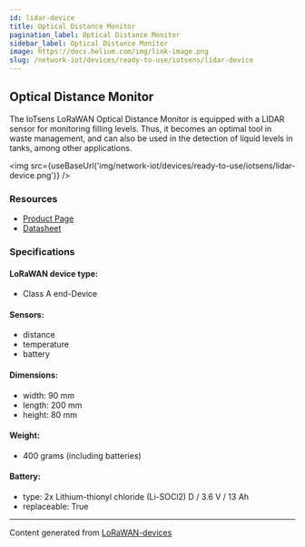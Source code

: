 ```yaml
---
id: lidar-device
title: Optical Distance Monitor
pagination_label: Optical Distance Monitor
sidebar_label: Optical Distance Monitor
image: https://docs.helium.com/img/link-image.png
slug: /network-iot/devices/ready-to-use/iotsens/lidar-device
---
```



<LegacyContentBanner />

## Optical Distance Monitor

The IoTsens LoRaWAN Optical Distance Monitor is equipped with a LIDAR sensor for monitoring filling
levels. Thus, it becomes an optimal tool in waste management, and can also be used in the detection
of liquid levels in tanks, among other applications.

<img src={useBaseUrl('img/network-iot/devices/ready-to-use/iotsens/lidar-device.png')} />

### Resources

- [Product Page](http://hardware.iotsens.com/datasheets/IoTsens-Datasheet-Optical_Distance-Monitor_EN.pdf)
- [Datasheet](http://hardware.iotsens.com/datasheets/IoTsens-Datasheet-Optical_Distance-Monitor_EN.pdf)

### Specifications

#### LoRaWAN device type:

- Class A end-Device

#### Sensors:

- distance
- temperature
- battery

#### Dimensions:

- width: 90 mm
- length: 200 mm
- height: 80 mm

#### Weight:

- 400 grams (including batteries)

#### Battery:

- type: 2x Lithium-thionyl chloride (Li-SOCl2) D / 3.6 V / 13 Ah
- replaceable: True

---

Content generated from [LoRaWAN-devices](https://github.com/TheThingsNetwork/lorawan-devices)
